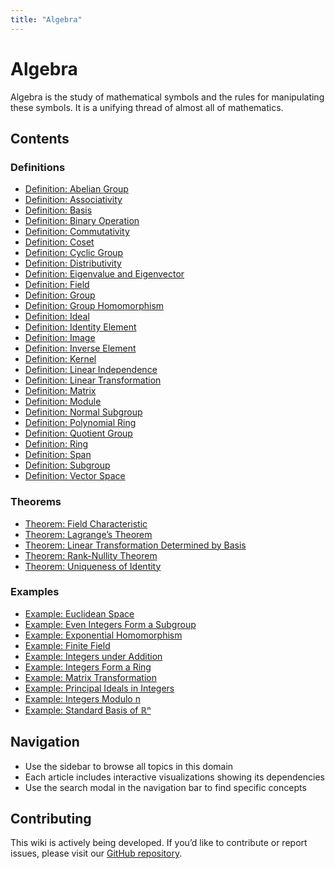 ```yaml
---
title: "Algebra"
---
```


# Algebra

Algebra is the study of mathematical symbols and the rules for manipulating these symbols. It is a unifying thread of almost all of mathematics.

## Contents

### Definitions

- [Definition: Abelian Group](def-abelian-group.qmd)
- [Definition: Associativity](def-associativity.qmd)
- [Definition: Basis](def-basis.qmd)
- [Definition: Binary Operation](def-binary-operation.qmd)
- [Definition: Commutativity](def-commutativity.qmd)
- [Definition: Coset](def-coset.qmd)
- [Definition: Cyclic Group](def-cyclic-group.qmd)
- [Definition: Distributivity](def-distributivity.qmd)
- [Definition: Eigenvalue and Eigenvector](def-eigenvalue-eigenvector.qmd)
- [Definition: Field](def-field.qmd)
- [Definition: Group](def-group.qmd)
- [Definition: Group Homomorphism](def-homomorphism.qmd)
- [Definition: Ideal](def-ideal.qmd)
- [Definition: Identity Element](def-identity-element.qmd)
- [Definition: Image](def-image.qmd)
- [Definition: Inverse Element](def-inverse-element.qmd)
- [Definition: Kernel](def-kernel.qmd)
- [Definition: Linear Independence](def-linear-independence.qmd)
- [Definition: Linear Transformation](def-linear-transformation.qmd)
- [Definition: Matrix](def-matrix.qmd)
- [Definition: Module](def-module.qmd)
- [Definition: Normal Subgroup](def-normal-subgroup.qmd)
- [Definition: Polynomial Ring](def-polynomial-ring.qmd)
- [Definition: Quotient Group](def-quotient-group.qmd)
- [Definition: Ring](def-ring.qmd)
- [Definition: Span](def-span.qmd)
- [Definition: Subgroup](def-subgroup.qmd)
- [Definition: Vector Space](def-vector-space.qmd)

### Theorems

- [Theorem: Field Characteristic](thm-field-characteristic.qmd)
- [Theorem: Lagrange's Theorem](thm-lagrange.qmd)
- [Theorem: Linear Transformation Determined by Basis](thm-linear-transformation-basis.qmd)
- [Theorem: Rank-Nullity Theorem](thm-rank-nullity.qmd)
- [Theorem: Uniqueness of Identity](thm-unique-identity.qmd)

### Examples

- [Example: Euclidean Space](ex-euclidean-space.qmd)
- [Example: Even Integers Form a Subgroup](ex-even-integers-subgroup.qmd)
- [Example: Exponential Homomorphism](ex-exponential-homomorphism.qmd)
- [Example: Finite Field](ex-finite-field.qmd)
- [Example: Integers under Addition](ex-integers-addition.qmd)
- [Example: Integers Form a Ring](ex-integers-ring.qmd)
- [Example: Matrix Transformation](ex-matrix-transformation.qmd)
- [Example: Principal Ideals in Integers](ex-principal-ideal.qmd)
- [Example: Integers Modulo n](ex-quotient-integers-mod-n.qmd)
- [Example: Standard Basis of ℝⁿ](ex-standard-basis-rn.qmd)

## Navigation

- Use the sidebar to browse all topics in this domain
- Each article includes interactive visualizations showing its dependencies
- Use the search modal in the navigation bar to find specific concepts

## Contributing

This wiki is actively being developed. If you'd like to contribute or report issues,
please visit our [GitHub repository](https://github.com/RK0429/ModernMath).
